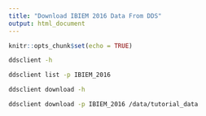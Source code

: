 ```yaml
---
title: "Download IBIEM 2016 Data From DDS"
output: html_document
---
```


```r
knitr::opts_chunk$set(echo = TRUE)
```

```bash
ddsclient -h
```

```bash
ddsclient list -p IBIEM_2016
```

```bash
ddsclient download -h
```

```bash
ddsclient download -p IBIEM_2016 /data/tutorial_data
```
